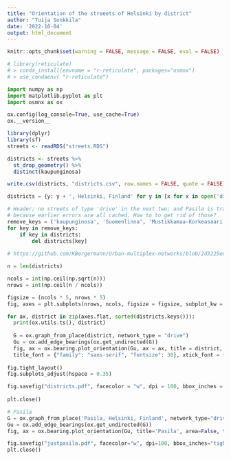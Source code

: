 ```yaml
---
title: "Orientation of the streeets of Helsinki by district"
author: "Tuija Sonkkila"
date: '2022-10-04'
output: html_document
---
```


```r
knitr::opts_chunk$set(warning = FALSE, message = FALSE, eval = FALSE)

# library(reticulate)
# > conda_install(envname = "r-reticulate", packages="osmnx")
# > use_condaenv( "r-reticulate")

```

```python
import numpy as np
import matplotlib.pyplot as plt
import osmnx as ox
```

```python
ox.config(log_console=True, use_cache=True)
ox.__version__

```

```r
library(dplyr)
library(sf)
streets <- readRDS("streets.RDS")

districts <- streets %>% 
  st_drop_geometry() %>% 
  distinct(kaupunginosa) 

write.csv(districts, "districts.csv", row.names = FALSE, quote = FALSE)

```

```python
districts = {y: y + ', Helsinki, Finland' for y in [x for x in open('districts.csv').read().split('\n') if x]}
```

```python
# Header; no streets of type 'drive' in the next two; and Pasila is trapped in an HTTP error loop
# because earlier errors are all cached. How to to get rid of those?
remove_keys = ('kaupunginosa', 'Suomenlinna', 'Mustikkamaa-Korkeasaari', 'Pasila')
for key in remove_keys:
    if key in districts:
        del districts[key]
        
# https://github.com/KBergermann/Urban-multiplex-networks/blob/2d3225edb50d8a0fab641f847adc8bdbcfc1d686/subroutines/OSMnx_street_orientations.py

n = len(districts)

ncols = int(np.ceil(np.sqrt(n)))
nrows = int(np.ceil(n / ncols))

figsize = (ncols * 5, nrows * 5)
fig, axes = plt.subplots(nrows, ncols, figsize = figsize, subplot_kw = {"projection": "polar"})

for ax, district in zip(axes.flat, sorted(districts.keys())):
  print(ox.utils.ts(), district)
  
  G = ox.graph_from_place(district, network_type = "drive")
  Gu = ox.add_edge_bearings(ox.get_undirected(G))
  fig, ax = ox.bearing.plot_orientation(Gu, ax = ax, title = district, area = False, 
  title_font = {"family": "sans-serif", "fontsize": 30}, xtick_font = {"family": "sans-serif", "fontsize": 15})
	
fig.tight_layout()
fig.subplots_adjust(hspace = 0.35)

fig.savefig("districts.pdf", facecolor = "w", dpi = 100, bbox_inches = "tight")
		
plt.close()
```

```python
# Pasila 
G = ox.graph_from_place('Pasila, Helsinki, Finland', network_type="drive")
Gu = ox.add_edge_bearings(ox.get_undirected(G))
fig, ax = ox.bearing.plot_orientation(Gu, title='Pasila', area=False, title_font={"family": "sans-serif", "fontsize": 30}, xtick_font={"family": "sans-serif", "fontsize": 15})

fig.savefig("justpasila.pdf", facecolor="w", dpi=100, bbox_inches="tight")
plt.close()

```

